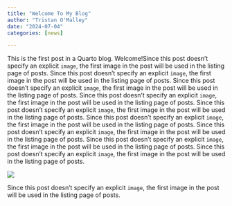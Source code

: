 ```yaml
---
title: "Welcome To My Blog"
author: "Tristan O'Malley"
date: "2024-07-04"
categories: [news]

---
```


This is the first post in a Quarto blog. Welcome!Since this post doesn't specify an explicit `image`, the first image in the post will be used in the listing page of posts.
Since this post doesn't specify an explicit `image`, the first image in the post will be used in the listing page of posts.
Since this post doesn't specify an explicit `image`, the first image in the post will be used in the listing page of posts.
Since this post doesn't specify an explicit `image`, the first image in the post will be used in the listing page of posts.
Since this post doesn't specify an explicit `image`, the first image in the post will be used in the listing page of posts.
Since this post doesn't specify an explicit `image`, the first image in the post will be used in the listing page of posts.
Since this post doesn't specify an explicit `image`, the first image in the post will be used in the listing page of posts.
Since this post doesn't specify an explicit `image`, the first image in the post will be used in the listing page of posts.
Since this post doesn't specify an explicit `image`, the first image in the post will be used in the listing page of posts.


![](thumbnail.jpg)

Since this post doesn't specify an explicit `image`, the first image in the post will be used in the listing page of posts.
